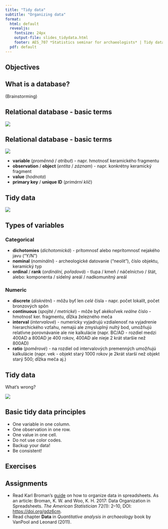 ```yaml
---
title: "Tidy data"
subtitle: "Organizing data"
format:
  html: default
  revealjs:
    fontsize: 24px
    output-file: slides_tidydata.html
    footer: AES_707 *Statistics seminar for archaeologists* | Tidy data
  pdf: default
---
```


## Objectives


## What is a database?

(Brainstorming)


## Relational database - basic terms

![](./figs/database_example_1.png)
<!-- <img src="./figs/database_example_1.png" style='width:100%;'> -->


## Relational database - basic terms

![](./figs/database_example.png)
<!-- <img src="./figs/database_example.png" style='width:100%;'> -->

- **variable** (*proměnná* / *atribut*) - napr. hmotnosť keramického fragmentu
- **observation** / **object** (*entita* / *záznam*) - napr. konkrétny keramický fragment
- **value** (*hodnota*)
- **primary key** / **unique ID** (*primární klíč*)


## Tidy data

![](./figs/tidy_data.png)
<!-- <img src="figs/tidy_data.png" style='width:100%;'> -->


## Types of variables

### Categorical

- **dichotomies** (*dichotomická*) - prítomnosť alebo neprítomnosť nejakého javu ("Y/N")
- **nominal** (*nominální*) - archeologické datovanie ("neolit"), číslo objektu, keramický typ
- **ordinal** / **rank** (*ordinální, pořadová*) - tlupa / kmeň / náčelníctvo / štát, alebo: komponenta / sídelný areál / nadkomunitný areál

### Numeric

- **discrete** (*diskrétní*) - môžu byť len *celé* čísla - napr. počet lokalít, počet bronzových spôn
- **continuous** (*spojité / metrické*) - môže byť akékoľvek *reálne* číslo - hmotnosť ker. fragmentu, dĺžka železného meča
- **interval** (*intervalové*) - numericky vyjadrujú vzdialenosť na vyjadrenie hierarchického vzťahu, nemajú ale zmysluplný nultý bod, umožňujú relatívne porovnávanie ale nie kalkulácie (napr. BC/AD - rozdiel medzi 400AD a 800AD je 400 rokov, 400AD ale nieje 2 krát staršie než 800AD)
- **ratio** (*poměrové*) - na rozdiel od intervalových premenných umožňujú kalkulácie (napr. vek - objekt starý 1000 rokov je 2krát starší než objekt starý 500; dĺžka meča aj.)


## Tidy data

What's wrong?

![](./figs/database_fails.png)
<!-- <img src="./figs/database_fails.png" style='width:100%;'> -->


## Basic tidy data principles

- One variable in one column.
- One observation in one row.
- One value in one cell.
- Do not use color codes.
- Backup your data!
- Be consistent!


## Exercises



## Assignments

- Read Karl Broman’s [guide](https://kbroman.org/dataorg/) on how to organize data in spreadsheets.
  As an article: Broman, K. W. and Woo, K. H. 2017: Data Organization in Spreadsheets. *The American Statistician* 72(1): 2–10, DOI: <https://doi.org/gdz6cm>.
- Read chapter **Data** in *Quantitative analysis in archaeology* book by VanPool and Leonard (2011).
